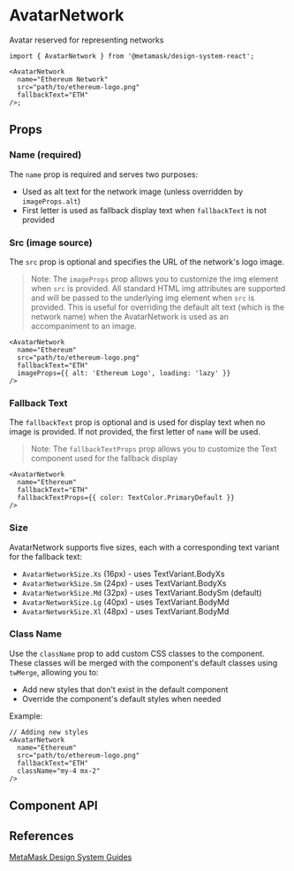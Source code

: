 

# AvatarNetwork

Avatar reserved for representing networks

```tsx
import { AvatarNetwork } from '@metamask/design-system-react';

<AvatarNetwork
  name="Ethereum Network"
  src="path/to/ethereum-logo.png"
  fallbackText="ETH"
/>;
```

<Canvas of={AvatarNetworkStories.Default} />

## Props

### Name (required)

The `name` prop is required and serves two purposes:

- Used as alt text for the network image (unless overridden by `imageProps.alt`)
- First letter is used as fallback display text when `fallbackText` is not provided

<Canvas of={AvatarNetworkStories.Name} />

### Src (image source)

The `src` prop is optional and specifies the URL of the network's logo image.

<Canvas of={AvatarNetworkStories.Src} />

> Note: The `imageProps` prop allows you to customize the img element when `src` is provided. All standard HTML img attributes are supported and will be passed to the underlying img element when `src` is provided. This is useful for overriding the default alt text (which is the network name) when the AvatarNetwork is used as an accompaniment to an image.

```tsx
<AvatarNetwork
  name="Ethereum"
  src="path/to/ethereum-logo.png"
  fallbackText="ETH"
  imageProps={{ alt: 'Ethereum Logo', loading: 'lazy' }}
/>
```

### Fallback Text

The `fallbackText` prop is optional and is used for display text when no image is provided. If not provided, the first letter of `name` will be used.

<Canvas of={AvatarNetworkStories.FallbackText} />

> Note: The `fallbackTextProps` prop allows you to customize the Text component used for the fallback display

```tsx
<AvatarNetwork
  name="Ethereum"
  fallbackText="ETH"
  fallbackTextProps={{ color: TextColor.PrimaryDefault }}
/>
```

### Size

AvatarNetwork supports five sizes, each with a corresponding text variant for the fallback text:

- `AvatarNetworkSize.Xs` (16px) - uses TextVariant.BodyXs
- `AvatarNetworkSize.Sm` (24px) - uses TextVariant.BodyXs
- `AvatarNetworkSize.Md` (32px) - uses TextVariant.BodySm (default)
- `AvatarNetworkSize.Lg` (40px) - uses TextVariant.BodyMd
- `AvatarNetworkSize.Xl` (48px) - uses TextVariant.BodyMd

<Canvas of={AvatarNetworkStories.Size} />

### Class Name

Use the `className` prop to add custom CSS classes to the component. These classes will be merged with the component's default
classes using `twMerge`, allowing you to:

- Add new styles that don't exist in the default component
- Override the component's default styles when needed

Example:

```tsx
// Adding new styles
<AvatarNetwork
  name="Ethereum"
  src="path/to/ethereum-logo.png"
  fallbackText="ETH"
  className="my-4 mx-2"
/>
```

## Component API

<Controls of={AvatarNetworkStories.Default} />

## References

[MetaMask Design System Guides](https://www.notion.so/MetaMask-Design-System-Guides-Design-f86ecc914d6b4eb6873a122b83c12940)
